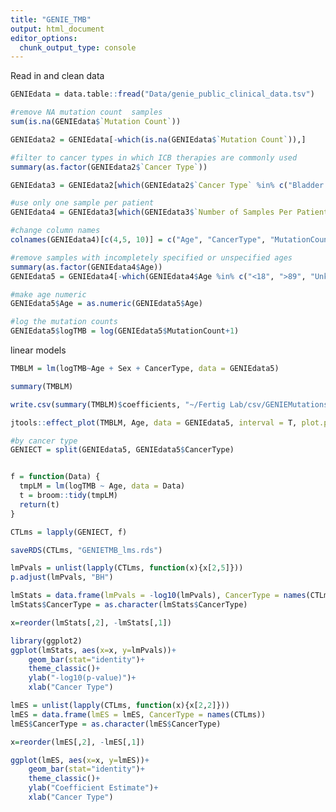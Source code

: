 ```yaml
---
title: "GENIE_TMB"
output: html_document
editor_options: 
  chunk_output_type: console
---
```

Read in and clean data
```r
GENIEdata = data.table::fread("Data/genie_public_clinical_data.tsv")

#remove NA mutation count  samples
sum(is.na(GENIEdata$`Mutation Count`))

GENIEdata2 = GENIEdata[-which(is.na(GENIEdata$`Mutation Count`)),]

#filter to cancer types in which ICB therapies are commonly used
summary(as.factor(GENIEdata2$`Cancer Type`))

GENIEdata3 = GENIEdata2[which(GENIEdata2$`Cancer Type` %in% c("Bladder Cancer", "Breast Cancer", "Colorectal Cancer", "Esophagogastric Cancer", "Head and Neck Cancer", "Melanoma", "Non-Small Cell Lung Cancer", "Renal Cell Carcinoma")),]

#use only one sample per patient
GENIEdata4 = GENIEdata3[which(GENIEdata3$`Number of Samples Per Patient` == 1),]

#change column names
colnames(GENIEdata4)[c(4,5, 10)] = c("Age", "CancerType", "MutationCount")

#remove samples with incompletely specified or unspecified ages
summary(as.factor(GENIEdata4$Age))
GENIEdata5 = GENIEdata4[-which(GENIEdata4$Age %in% c("<18", ">89", "Unknown")),]

#make age numeric
GENIEdata5$Age = as.numeric(GENIEdata5$Age)

#log the mutation counts
GENIEdata5$logTMB = log(GENIEdata5$MutationCount+1)
```


linear models
```r
TMBLM = lm(logTMB~Age + Sex + CancerType, data = GENIEdata5)

summary(TMBLM)

write.csv(summary(TMBLM)$coefficients, "~/Fertig Lab/csv/GENIEMutationsAgeLM.csv")

jtools::effect_plot(TMBLM, Age, data = GENIEdata5, interval = T, plot.points = T)

#by cancer type
GENIECT = split(GENIEdata5, GENIEdata5$CancerType)


f = function(Data) {
  tmpLM = lm(logTMB ~ Age, data = Data)
  t = broom::tidy(tmpLM)
  return(t)
}

CTLms = lapply(GENIECT, f)

saveRDS(CTLms, "GENIETMB_lms.rds")

lmPvals = unlist(lapply(CTLms, function(x){x[2,5]}))
p.adjust(lmPvals, "BH")

lmStats = data.frame(lmPvals = -log10(lmPvals), CancerType = names(CTLms))
lmStats$CancerType = as.character(lmStats$CancerType)

x=reorder(lmStats[,2], -lmStats[,1])

library(ggplot2)
ggplot(lmStats, aes(x=x, y=lmPvals))+
    geom_bar(stat="identity")+
    theme_classic()+
    ylab("-log10(p-value)")+
    xlab("Cancer Type")

lmES = unlist(lapply(CTLms, function(x){x[2,2]}))
lmES = data.frame(lmES = lmES, CancerType = names(CTLms))
lmES$CancerType = as.character(lmES$CancerType)

x=reorder(lmES[,2], -lmES[,1])

ggplot(lmES, aes(x=x, y=lmES))+
    geom_bar(stat="identity")+
    theme_classic()+
    ylab("Coefficient Estimate")+
    xlab("Cancer Type")
```

